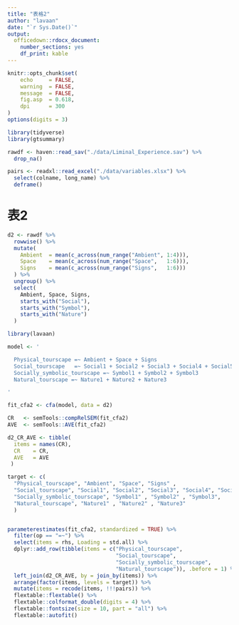 ```yaml
---
title: "表格2"
author: "lavaan"
date: "`r Sys.Date()`"
output: 
  officedown::rdocx_document:
    number_sections: yes
    df_print: kable
---
```



```r
knitr::opts_chunk$set(
    echo     = FALSE,
    warning  = FALSE, 
    message  = FALSE,
    fig.asp  = 0.618,
    dpi      = 300
)
options(digits = 3)
```



```r
library(tidyverse)
library(gtsummary)

rawdf <- haven::read_sav("./data/Liminal_Experience.sav") %>% 
  drop_na()

pairs <- readxl::read_excel("./data/variables.xlsx") %>% 
  select(colname, long_name) %>% 
  deframe()
```


# 表2

```r
d2 <- rawdf %>% 
  rowwise() %>% 
  mutate(
    Ambient  = mean(c_across(num_range("Ambient", 1:4))),
    Space    = mean(c_across(num_range("Space",   1:6))),
    Signs    = mean(c_across(num_range("Signs",   1:6)))
  ) %>% 
  ungroup() %>% 
  select(
    Ambient, Space, Signs,
    starts_with("Social"),
    starts_with("Symbol"),
    starts_with("Nature")
  )
```





```r
library(lavaan)

model <- '

  Physical_tourscape =~ Ambient + Space + Signs 
  Social_tourscape   =~ Social1 + Social2 + Social3 + Social4 + Social5
  Socially_symbolic_tourscape =~ Symbol1 + Symbol2 + Symbol3
  Natural_tourscape =~ Nature1 + Nature2 + Nature3

'

fit_cfa2 <- cfa(model, data = d2)
```





```r
CR   <- semTools::compRelSEM(fit_cfa2)
AVE  <- semTools::AVE(fit_cfa2)

d2_CR_AVE <- tibble(
  items = names(CR),
  CR    = CR,
  AVE   = AVE
 )
```


```r
target <- c(
  "Physical_tourscape", "Ambient", "Space", "Signs" ,
  "Social_tourscape", "Social1", "Social2", "Social3", "Social4", "Social5",
  "Socially_symbolic_tourscape", "Symbol1" , "Symbol2" , "Symbol3",
  "Natural_tourscape", "Nature1" , "Nature2" , "Nature3"
  )


parameterestimates(fit_cfa2, standardized = TRUE) %>% 
  filter(op == "=~") %>% 
  select(items = rhs, Loading = std.all) %>% 
  dplyr::add_row(tibble(items = c("Physical_tourscape",
                                  "Social_tourscape", 
                                  "Socially_symbolic_tourscape", 
                                  "Natural_tourscape")), .before = 1) %>%  
  left_join(d2_CR_AVE, by = join_by(items)) %>% 
  arrange(factor(items, levels = target)) %>% 
  mutate(items = recode(items, !!!pairs)) %>% 
  flextable::flextable() %>% 
  flextable::colformat_double(digits = 4) %>% 
  flextable::fontsize(size = 10, part = "all") %>% 
  flextable::autofit()
```

